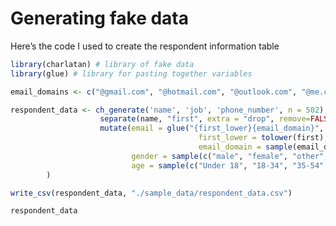 # Generating fake data {#appendixC}

Here's the code I used to create the respondent information table 
```r
library(charlatan) # library of fake data
library(glue) # library for pasting together variables

email_domains <- c("@gmail.com", "@hotmail.com", "@outlook.com", "@me.com", "@yahoo.com")

respondent_data <- ch_generate('name', 'job', 'phone_number', n = 502) %>% 
                    separate(name, "first", extra = "drop", remove=FALSE) %>% 
                    mutate(email = glue("{first_lower}{email_domain}", 
                                          first_lower = tolower(first), 
                                          email_domain = sample(email_domains, 502, replace=TRUE) ), 
                           gender = sample(c("male", "female", "other", "prefer not to say"), 502, replace=TRUE, prob=c(0.55, 0.35, 0.05, 0.05)), 
                           age = sample(c("Under 18", "18-34", "35-54", "55+"), 502, replace=TRUE, prob = c(0.05, 0.25, 0.40, 0.30))
        )

write_csv(respondent_data, "./sample_data/respondent_data.csv")

respondent_data
```
